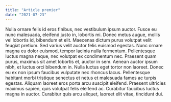 ```yaml
---
title: "Article premier"
date: "2021-07-23"
---
```


Nulla ornare felis id eros finibus, nec vestibulum ipsum auctor. Fusce eu nunc malesuada, eleifend justo in, lobortis mi. Donec metus augue, mollis vel lobortis id, bibendum et elit. Maecenas dictum purus volutpat velit feugiat pretium. Sed varius velit auctor felis euismod egestas. Nunc ornare magna eu dolor euismod, tempor lacinia nulla fermentum. Pellentesque luctus magna neque, nec volutpat ex condimentum nec. Praesent quam purus, maximus sit amet lobortis et, auctor in sem. Aenean auctor ipsum nibh, et luctus orci bibendum in. Nulla luctus eget tortor non laoreet. Donec eu ex non ipsum faucibus vulputate nec rhoncus lacus. Pellentesque habitant morbi tristique senectus et netus et malesuada fames ac turpis egestas. Aliquam laoreet eros porta arcu suscipit eleifend. Praesent ultricies maximus sapien, quis volutpat felis eleifend ac. Curabitur faucibus luctus magna in auctor. Curabitur quis arcu aliquet, laoreet elit vitae, tincidunt dui. 